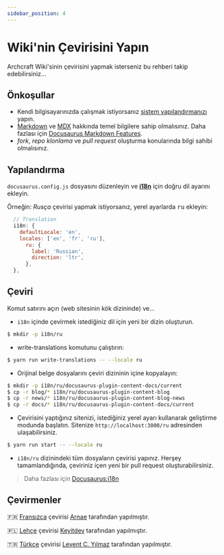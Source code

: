 ```yaml
---
sidebar_position: 4
---
```


# Wiki'nin Çevirisini Yapın

Archcraft Wiki'sinin çevirisini yapmak isterseniz bu rehberi takip edebilirsiniz...

## Önkoşullar

- Kendi bilgisayarınızda çalışmak istiyorsanız [sistem yapılandırmanızı](setup-env.mdx) yapın. 
- [Markdown](https://www.markdownguide.org/cheat-sheet) ve [MDX](https://mdxjs.com) hakkında temel bilgilere sahip olmalısınız. Daha fazlası için [Docusaurus Markdown Features](https://docusaurus.io/docs/markdown-features).
- *fork*, *repo klonlama* ve *pull request* oluşturma konularında bilgi sahibi olmalısınız.

## Yapılandırma

`docusaurus.config.js` dosyasını düzenleyin ve **[i18n](https://www.npmjs.com/package/i18n-iso-countries)** için doğru dil ayarını ekleyin.

Örneğin: *Rusça* çevirisi yapmak istiyorsanız, yerel ayarlarda <kbd>ru</kbd> ekleyin:
```jsx {4-8}
  // Translation
  i18n: {
    defaultLocale: 'en',
    locales: ['en', 'fr', 'ru'],
      ru: {
        label: 'Russian',
        direction: 'ltr',
      },
  },
```

## Çeviri

Komut satırını açın (web sitesinin kök dizininde) ve...

- `i18n` içinde çevirmek istediğiniz dil için yeni bir dizin oluşturun.
```bash
$ mkdir -p i18n/ru
```

- write-translations komutunu çalıştırın:
```bash
$ yarn run write-translations -- --locale ru
```

- Orijinal belge dosyalarını çeviri dizininin içine kopyalayın:
```bash
$ mkdir -p i18n/ru/docusaurus-plugin-content-docs/current
$ cp -r blog/* i18n/ru/docusaurus-plugin-content-blog
$ cp -r news/* i18n/ru/docusaurus-plugin-content-blog-news
$ cp -r docs/* i18n/ru/docusaurus-plugin-content-docs/current
```

- Çevirisini yaptığınız sitenizi, istediğiniz yerel ayarı kullanarak geliştirme modunda başlatın. Sitenize `http://localhost:3000/ru` adresinden ulaşabilirsiniz.
```bash
$ yarn run start -- --locale ru
```

- `i18n/ru` dizinindeki tüm dosyaların çevirisi yapınız. Herşey tamamlandığında, çeviriniz içen yeni bir pull request oluşturabilirsiniz. 

> Daha fazlası için [Docusaurus:i18n](https://docusaurus.io/docs/i18n/tutorial)

## Çevirmenler

🇫🇷 [Fransızca](https://wiki.archcraft.io/fr/) çevirisi [Arnae](https://www.github.com/Archenagechan) tarafından yapılmıştır.

🇵🇱 [Lehçe](https://wiki.archcraft.io/pl/) çevirisi [Keyitdev](https://www.github.com/Keyitdev) tarafından yapılmıştır.

🇹🇷 [Türkçe](https://wiki.archcraft.io/tr/) çevirisi  [Levent C. Yılmaz](https://www.github.com/lvntcnylmz) tarafından yapılmıştır.
